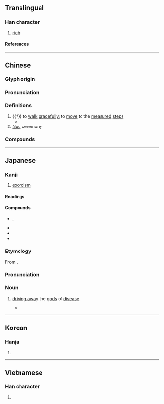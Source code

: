 {{also|傩}}
{{character info}}
==Translingual==

===Han character===
{{Han char|rn=9|rad=人|as=19|sn=21|four=20214|canj=OTOG|ids=⿰亻難}}

# [[rich]]

====References====
{{Han ref|kx=0121.420|dkj=01317|dj=0257.060|hdz=10238.160|uh=513A}}

----

==Chinese==
{{zh-forms|s=傩}}

===Glyph origin===
{{Han etym}}

===Pronunciation===
{{zh-pron
|m=nuó
|c=no4
|h=pfs=
|md=
|mn=ml:nô͘/xm:lô
|w=
|mc=y
|oc=y
|cat=v,pn
}}

===Definitions===
{{zh-hanzi}}

# {{†}} to [[walk]] [[gracefully]]; to [[move]] to the [[measured]] [[step]]s
#* {{zh-x|巧笑 之 瑳{cuō}、佩玉 之 儺。|How shine the white teeth through the artful smiles!<br>How the girdle gems '''move to the measured steps'''!|ref=Shijing}}
# [[Nuo]] ceremony

===Compounds===
{{zh-der|儺戲|猗儺|和儺|儺祓|儺神|儺禮|儺禳|儺聲|儺舞|儺逐|儺鼓|大儺|玉儺|行儺|觀儺|贈儺|進儺|鄉儺|驅儺}}

----

==Japanese==

===Kanji===
{{ja-kanji|grade=|rs=人19}}

# [[exorcism]]

====Readings====
{{ja-readings
|goon=な
|kanon=だ
|kun=おにやらい-
}}

====Compounds====
{{der-top|Compounds}}
* {{ja-r|追儺|ついな}}, {{ja-r|追儺|なやらい}}
* {{ja-r|儺火|なび}}
* {{ja-r|儺豆|なまめ}}
* {{ja-r|追儺ふ|なやらふ|rom=nayarau}}
{{der-bottom}}

{{ja-kanjitab|な|yomi=o}}

===Etymology===
From {{bor|ja|ltc|-|sort=な}} {{m|zh|儺|tr=na}}.

===Pronunciation===
{{ja-pron|yomi=goon|な}}

===Noun===
{{ja-noun|な}}

# [[driving away]] the [[god]]s of [[disease]]
#* {{quote-book|ja|1972|Kaibara Chiken|Nihon saijiki||140|origdate=1688|url=https://books.google.com/books?id=pYdEAQAAMAAJ&pg=PA140 |trans-title=Japan almanac}}
#*: {{ja-usex|か%ゝ%る虚%誕の説をば、その是%非をあらそはんも口おしければやみぬ。されば'''儺'''は疫をおいはらふことなり。|か%か%る きょ%たん の せつ を ば、 その ぜ%ひ を あらそはん も くちおしければ やみぬ。 されば '''な''' は えき を おいはらふ こと なり。|It would be a pity to try to prove such a false exaggerated theory right or wrong, so I'll stop. So '''''na'' rituals''' is to drive out the epidemic.|rom=Kakaru kyotan no setsu o ba, sono zehi o arasowan mo kuchioshikereba yaminu. Sareba na wa eki o oiharau koto nari.}}

----

==Korean==

===Hanja===
{{ko-hanja|나}}

# {{rfdef|ko|sort=人19}}

----

==Vietnamese==

===Han character===
{{vi-readings|reading=[[na]]|rs=人19}}

# {{rfdef|vi|sort=人19}}